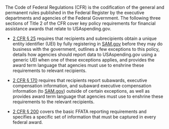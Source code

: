 The Code of Federal Regulations (CFR) is the codification of the
general and permanent rules published in the Federal Register by the
executive departments and agencies of the Federal Government. The
following three sections of Title 2 of the CFR cover key policy
requirements for financial assistance awards that relate to
USAspending.gov. 

- <a target="_blank" rel="noopener noreferrer" href="https://www.ecfr.gov/current/title-2/subtitle-A/chapter-I/part-25">2 CFR §
  25</a> requires that recipients and subrecipients obtain a unique entity
    identifier (UEI) by fully registering in <a target="_blank" rel="noopener noreferrer" href="https://www.sam.gov">SAM.gov</a> before they may do
    business with the government, outlines a few exceptions to this
    policy, details how agencies should report data to USAspending.gov
    using a generic UEI when one of these exceptions applies, and
    provides the award term language that agencies must use to enshrine
    these requirements to relevant recipients.

- <a target="_blank" rel="noopener noreferrer" href="https://www.ecfr.gov/current/title-2/subtitle-A/chapter-I/part-170">2 CFR §
  170</a> requires that recipients report subawards, executive compensation
    information, and subaward executive compensation information (to <a target="_blank" rel="noopener noreferrer" href="https://www.sam.gov">SAM.gov</a>) outside of certain
    exceptions, as well as provides award term language that agencies
    must use to enshrine these requirements to the relevant recipients. 

- <a target="_blank" rel="noopener noreferrer" href="https://www.ecfr.gov/current/title-2/subtitle-A/chapter-II/part-200">2 CFR §
  200</a> covers the basic FFATA reporting requirements and specifies a
    specific set of information that must be captured in every federal
    award. 
